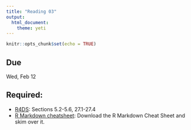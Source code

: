 ```yaml
---
title: "Reading 03"
output: 
  html_document: 
    theme: yeti
---
```


```r
knitr::opts_chunk$set(echo = TRUE)
```

## Due

Wed, Feb 12

## Required:

- [R4DS](https://r4ds.had.co.nz/data-visualisation.html): Sections 5.2-5.6, 27.1-27.4
- [R Markdown cheatsheet](https://rstudio.com/resources/cheatsheets/): Download the R Markdown Cheat Sheet and skim over it.
